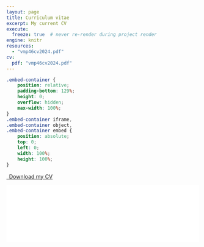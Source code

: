 ```yaml
---
layout: page
title: Curriculum vitae
excerpt: My current CV
execute:
  freeze: true  # never re-render during project render
engine: knitr 
resources:
  - "vmp46cv2024.pdf"
cv:
  pdf: "vmp46cv2024.pdf"
---
```


```css
.embed-container {
    position: relative;
    padding-bottom: 129%;
    height: 0;
    overflow: hidden;
    max-width: 100%;
}
.embed-container iframe,
.embed-container object,
.embed-container embed {
    position: absolute;
    top: 0;
    left: 0;
    width: 100%;
    height: 100%;
}
```

```{=html}
<p class="text-center">
  <a class="btn btn-primary btn-lg cv-download" href="`vmp46cv2024.pdf`" target="_blank">
    <i class="fa-solid fa-file-arrow-down"></i>&ensp;Download my CV
  </a>
</p>
<div class="embed-container">
  <iframe src="`vmp46cv2024.pdf`#toolbar=0" style="border: 0.5px;width: 100%;"></iframe>
</div>
```
